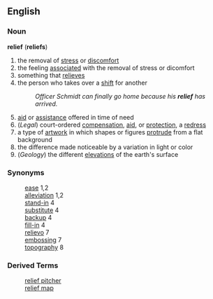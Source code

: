 ==English==
===Noun===
'''relief''' ('''reliefs''')
#the removal of [[stress]] or [[discomfort]]
#the feeling [[associate]]d with the removal of stress or dicomfort
#something that [[relieve]]s
#the person who takes over a [[shift]] for another
#:''Officer Schmidt can finally go home because his '''''relief''''' has arrived.''
#[[aid]] or [[assistance]] offered in time of need
#(''Legal'') court-ordered [[compensation]], [[aid]], or [[protection]], a [[redress]]
#a type of [[artwork]] in which shapes or figures [[protrude]] from a flat background
#the difference made noticeable by a variation in light or color
#(''Geology'') the different [[elevation]]s of the earth's surface
===Synonyms===
:[[ease]] 1,2
:[[alleviation]] 1,2
:[[stand-in]] 4
:[[substitute]] 4
:[[backup]] 4 
:[[fill-in]] 4
:[[relievo]] 7
:[[embossing]] 7
:[[topography]] 8
===Derived Terms===
:[[relief pitcher]]
:[[relief map]]